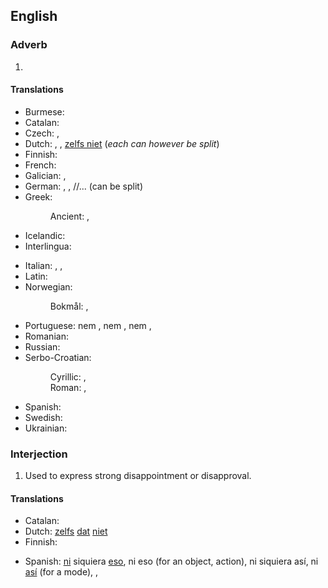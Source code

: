 ==English==

===Adverb===
{{en-adv|-}}

# {{non-gloss definition|Introduces or constitutes a more emphatic negation or exclusion than "not".}}
#: {{ux|en|'''Not even''' I knew that.}}
#: {{ux|en|You did'''n't even''' look at me.}}

====Translations====
{{trans-top|constitutes an emphatic negation}}
* Burmese: {{t+|my|တောင်|sc=Mymr}}
* Catalan: {{t-needed|ca}}
* Czech: {{t+|cs|ani}}, {{t|cs|ba ani}}
* Dutch: {{t+|nl|niet eens}}, {{t|nl|nog niet}}, [[zelfs niet]] (''each can however be split'')
* Finnish: {{t+|fi|edes|alt=ei edes}}
* French: {{t+|fr|même pas}}
* Galician: {{t|gl|nin sequera}}, {{t|gl|nin}}
* German: {{t|de|nicht mal}}, {{t+|de|nicht einmal}}, {{t+|de|eben}}/{{t+|de|selbst}}/{{t+|de|sogar}}... {{t+|de|nicht}} (can be split)
* Greek:
*: Ancient: {{t|grc|οὐδέ}}, {{t|grc|μηδέ}}
* Icelandic: {{t|is|ekki einu sinni}}
* Interlingua: {{t|ia|non mesmo}}
{{trans-mid}}
* Italian: {{t+|it|neppure}}, {{t+|it|nemmeno}}, {{t+|it|manco}}
* Latin: {{t|la|ne quidem}}
* Norwegian:
*: Bokmål: {{t|nb|ikke engang}}, {{t|nb|selv ikke}}
* Portuguese: nem {{t+|pt|ao menos}}, nem {{t+|pt|sequer}}, nem {{t+|pt|mesmo}}, {{t+|pt|nem}}
* Romanian: {{t+|ro|nici}}
* Russian: {{t+|ru|даже|alt=да́же не}}
* Serbo-Croatian:
*: Cyrillic: {{t|sh|чак нити}}, {{t|sh|чак ни}}
*: Roman: {{t|sh|čak niti}}, {{t|sh|čak ni}}
* Spanish: {{t+|es|ni siquiera}}
* Swedish: {{t|sv|inte ens}}
* Ukrainian: {{t|uk|навіть не}}
{{trans-bottom}}

===Interjection===
{{en-interj}}

# {{lb|en|colloquial}} Used to express strong disappointment or disapproval.
#: {{ux|en|I heard they wanted to cancel the show tonight. –'''Not even!'''}}

====Translations====
{{trans-top|used to express strong disappointment}}
* Catalan: {{t-needed|ca}}
* Dutch: [[zelfs]] [[dat]] [[niet]]
* Finnish: {{t|fi|ei kai}}
{{trans-mid}}
* Spanish: [[ni#Spanish|ni]] siquiera [[eso#Spanish|eso]], ni eso (for an object, action), ni siquiera así, ni [[así]] (for a mode), {{t+|es|nunca}}, {{t+|es|jamás}}
{{trans-bottom}}